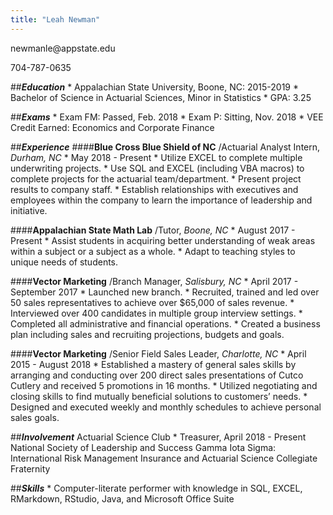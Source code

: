 ```yaml
---
title: "Leah Newman"
---
```


newmanle@appstate.edu

704-787-0635

##***Education*** 
* Appalachian State University, Boone, NC: 2015-2019
* Bachelor of Science in Actuarial Sciences, Minor in Statistics
* GPA: 3.25

##***Exams***
* Exam FM: Passed, Feb. 2018
* Exam P: Sitting, Nov. 2018
* VEE Credit Earned: Economics and Corporate Finance

##***Experience***
####**Blue Cross Blue Shield of NC** /Actuarial Analyst Intern, *Durham, NC* 
* May 2018 - Present
* Utilize EXCEL to complete multiple underwriting projects.
* Use SQL and EXCEL (including VBA macros) to complete projects for the actuarial
team/department.
* Present project results to company staff.
* Establish relationships with executives and employees within the company to learn the
importance of leadership and initiative.

####**Appalachian State Math Lab** /Tutor, *Boone, NC*
* August 2017 - Present
* Assist students in acquiring better understanding of weak areas within a subject or a
subject as a whole.
* Adapt to teaching styles to unique needs of students.

####**Vector Marketing** /Branch Manager, *Salisbury, NC*
* April 2017 - September 2017
* Launched new branch.
* Recruited, trained and led over 50 sales representatives to achieve over $65,000 of sales
revenue.
* Interviewed over 400 candidates in multiple group interview settings.
* Completed all administrative and financial operations.
* Created a business plan including sales and recruiting projections, budgets and goals.

####**Vector Marketing** /Senior Field Sales Leader, *Charlotte, NC*
* April 2015 - August 2018
* Established a mastery of general sales skills by arranging and conducting over 200 direct
sales presentations of Cutco Cutlery and received 5 promotions in 16 months.
* Utilized negotiating and closing skills to find mutually beneficial solutions to customers’
needs.
* Designed and executed weekly and monthly schedules to achieve personal sales goals.

##***Involvement***
Actuarial Science Club 
* Treasurer, April 2018 - Present
National Society of Leadership and Success 
Gamma Iota Sigma: International Risk Management Insurance and Actuarial Science Collegiate Fraternity

##***Skills***
* Computer-literate performer with knowledge in SQL, EXCEL, RMarkdown, RStudio, Java, and Microsoft Office Suite
